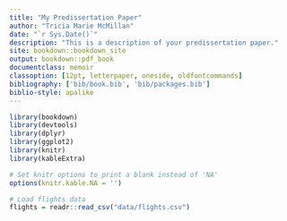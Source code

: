 ```yaml
--- 
title: "My Predissertation Paper"
author: "Tricia Marie McMillan"
date: "`r Sys.Date()`"
description: "This is a description of your predissertation paper."
site: bookdown::bookdown_site
output: bookdown::pdf_book
documentclass: memoir
classoption: [12pt, letterpaper, oneside, oldfontcommands]
bibliography: ['bib/book.bib', 'bib/packages.bib']
biblio-style: apalike
---
```




<!-- We begin by checking to ensure that needed packages are installed and then we load them into our current working environment. -->

```r
library(bookdown)
library(devtools)
library(dplyr)
library(ggplot2)
library(knitr)
library(kableExtra)
```


```r
# Set knitr options to print a blank instead of 'NA'
options(knitr.kable.NA = '')
```



```r
# Load flights data
flights = readr::read_csv("data/flights.csv")
```
